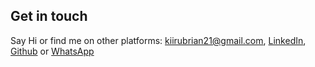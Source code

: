 ## Get in touch
Say Hi or find me on other platforms: kiirubrian21@gmail.com, [LinkedIn](https://www.linkedin.com/in/brian-kiiru-kimani/),  [Github](https://github.com/brayokenya) or [WhatsApp](https://wa.me/c/254716235277)